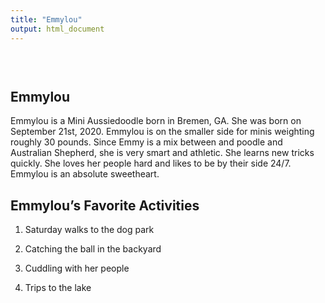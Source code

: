 ```yaml
---
title: "Emmylou"
output: html_document
---
```


```{=html}
<style type="text/css">
.title {
  display: none;
}

#getting-started img {
  margin-right: 10px;
}

</style>
```
<div class="row" style="padding-top: 30px;">

::: col-sm-6

# **Emmylou**

Emmylou is a Mini Aussiedoodle born in Bremen, GA. She was born on September 21st, 2020. Emmylou is on the smaller side for minis weighting roughly 30 pounds. Since Emmy is a mix between and poodle and Australian Shepherd, she is very smart and athletic. She learns new tricks quickly. She loves her people hard and likes to be by their side 24/7. Emmylou is an absolute sweetheart.

## Emmylou's Favorite Activities

1.  Saturday walks to the dog park

2.  Catching the ball in the backyard

3.  Cuddling with her people

4.  Trips to the lake
:::

<!-- ::: col-sm-6 -->
<!-- ### ![](images/PartyPony.jpeg) </a>

<!-- <a href = "https://crumplab.github.io"> ![](images/logo.png) </a> -->
<!-- ::: -->
